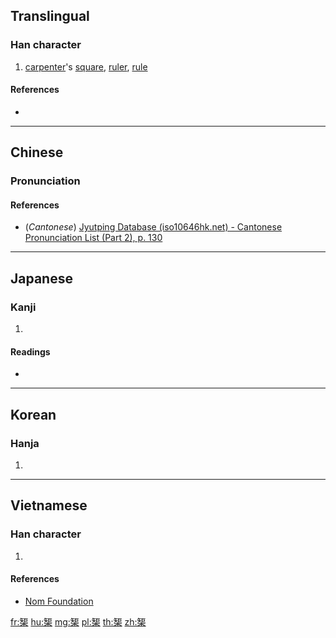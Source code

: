 {{also|矩}}
==Translingual==

===Han character===
{{Han char|rn=75|rad=木|as=09|sn=13|four=|canj=OSD|ids=⿱矩木}}

# [[carpenter]]'s [[square]], [[ruler]], [[rule]]

====References====
* {{Han ref|kx=0543.110|dkj=15233|dj=0931.010|hdz=21250.130|uh=6998|ud=27032}}

----

==Chinese==
{{zh-forms}}

===Pronunciation===
{{zh-pron
|m=jǔ
|c=geoi2
|mc=y
|oc=y
|ma=
|cat=n
}}

====References====
* (''Cantonese'') [http://www.iso10646hk.net/jp/document/download.jsp Jyutping Database (iso10646hk.net) - Cantonese Pronunciation List (Part 2), p. 130]

----

==Japanese==

===Kanji===
{{ja-kanji|grade=|rs=木09}}

# {{defn|lang=ja|sort=木09}}

====Readings====
* {{ja-readings|on=[[く]] (ku)|kun=[[じょうぎ]] (jougi)}}

----

==Korean==

===Hanja===
{{ko-hanja|hangeul=구|eumhun=|rv=gu|mr=ku|y=kwu}}

# {{defn|lang=ko|sort=木09}}

----

==Vietnamese==

===Han character===
{{vi-readings|rs=木09| hanviet = củ}}

# {{defn|lang=vi|sort=木09}}

====References====
*[http://nomfoundation.org/common/nom_details.php?codepoint=6998 Nom Foundation]

[[fr:榘]]
[[hu:榘]]
[[mg:榘]]
[[pl:榘]]
[[th:榘]]
[[zh:榘]]